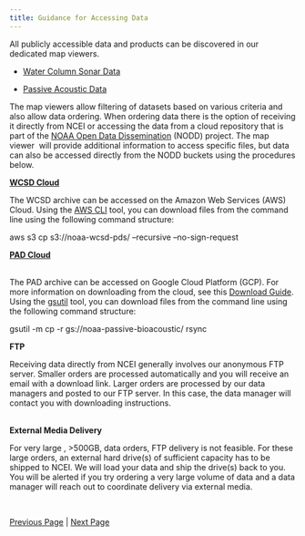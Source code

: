 ```yaml
---
title: Guidance for Accessing Data
---
```


All publicly accessible data and products can be discovered in our dedicated map viewers.

-   [Water Column Sonar Data](https://www.ncei.noaa.gov/maps/water-column-sonar/)

-   [Passive Acoustic Data](https://www.ncei.noaa.gov/maps/passive-acoustic-data/)

The map viewers allow filtering of datasets based on various criteria and also allow data ordering. When ordering data there is the option of receiving it directly from NCEI or accessing the data from a cloud repository that is part of the [NOAA Open Data Dissemination](https://www.noaa.gov/information-technology/open-data-dissemination) (NODD) project. The map viewer  will provide additional information to access specific files, but data can also be accessed directly from the NODD buckets using the procedures below.

[**WCSD Cloud**](https://noaa-wcsd-pds.s3.amazonaws.com/index.html)

The WCSD archive can be accessed on the Amazon Web Services (AWS) Cloud. Using the [AWS CLI](https://aws.amazon.com/cli/) tool, you can download files from the command line using the following command structure:

aws s3 cp s3://noaa-wcsd-pds/<specific folder path> <destination path> --recursive --no-sign-request

[**PAD Cloud**](https://console.cloud.google.com/storage/browser/noaa-passive-bioacoustic;tab=objects?prefix=&forceOnObjectsSortingFiltering=false&pli=1)

\
The PAD archive can be accessed on Google Cloud Platform (GCP). For more information on downloading from the cloud, see this [Download Guide](https://www.ngdc.noaa.gov/mgg/pad/docs/Gsutil_Guide.pdf). Using the [gsutil](https://cloud.google.com/storage/docs/gsutil) tool, you can download files from the command line using the following command structure:

gsutil -m cp -r gs://noaa-passive-bioacoustic/<specific folder path> rsync <destination path>

**FTP**

Receiving data directly from NCEI generally involves our anonymous FTP server. Smaller orders are processed automatically and you will receive an email with a download link. Larger orders are processed by our data managers and posted to our FTP server. In this case, the data manager will contact you with downloading instructions.

\
**External Media Delivery**

For very large , \>500GB, data orders, FTP delivery is not feasible. For these large orders, an external hard drive(s) of sufficient capacity has to be shipped to NCEI. We will load your data and ship the drive(s) back to you. You will be alerted if you try ordering a very large volume of data and a data manager will reach out to coordinate delivery via external media.

\

[Previous Page](content/Accessing Data.qmd) | [Next Page](content/Pipeline.qmd)
